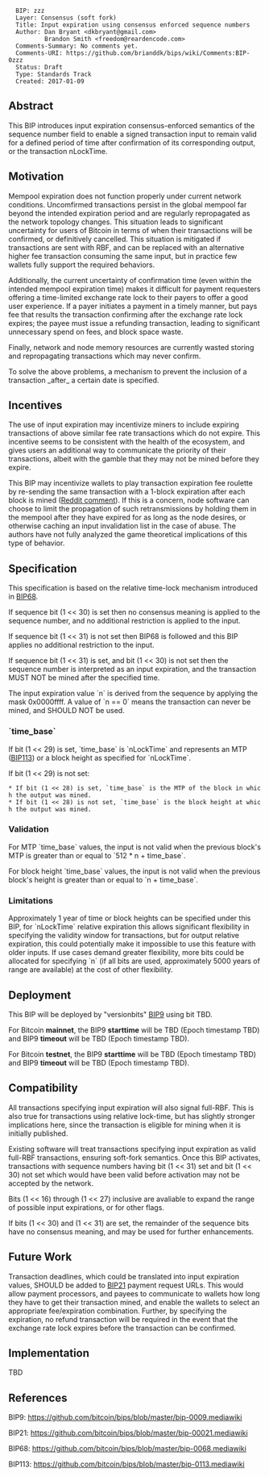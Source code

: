 <pre>
  BIP: zzz
  Layer: Consensus (soft fork)
  Title: Input expiration using consensus enforced sequence numbers
  Author: Dan Bryant <dkbryant@gmail.com>
          Brandon Smith <freedom@reardencode.com>
  Comments-Summary: No comments yet.
  Comments-URI: https://github.com/brianddk/bips/wiki/Comments:BIP-0zzz
  Status: Draft
  Type: Standards Track
  Created: 2017-01-09
</pre>

==Abstract==

This BIP introduces input expiration consensus-enforced semantics of the sequence number field to enable a signed transaction input to remain valid for a defined period of time after confirmation of its corresponding output, or the transaction nLockTime.

==Motivation==

Mempool expiration does not function properly under current network conditions. Uncomfirmed transactions persist in the global mempool far beyond the intended expiration period and are regularly repropagated as the network topology changes. This situation leads to significant uncertainty for users of Bitcoin in terms of when their transactions will be confirmed, or definitively cancelled. This situation is mitigated if transactions are sent with RBF, and can be replaced with an alternative higher fee transaction consuming the same input, but in practice few wallets fully support the required behaviors.

Additionally, the current uncertainty of confirmation time (even within the intended mempool expiration time) makes it difficult for payment requesters offering a time-limited exchange rate lock to their payers to offer a good user experience. If a payer initiates a payment in a timely manner, but pays fee that results the transaction confirming after the exchange rate lock expires; the payee must issue a refunding transaction, leading to significant unnecessary spend on fees, and block space waste.

Finally, network and node memory resources are currently wasted storing and repropagating transactions which may never confirm.

To solve the above problems, a mechanism to prevent the inclusion of a transaction _after_ a certain date is specified.

==Incentives==

The use of input expiration may incentivize miners to include expiring transactions of above similar fee rate transactions which do not expire. This incentive seems to be consistent with the health of the ecosystem, and gives users an additional way to communicate the priority of their transactions, albeit with the gamble that they may not be mined before they expire.

This BIP may incentivize wallets to play transaction expiration fee roulette by re-sending the same transaction with a 1-block expiration after each block is mined ([https://www.reddit.com/r/BitcoinSerious/comments/7p5ag2/network_susceptibility_to_replay_spam/dsffxoa/ Reddit comment]). If this is a concern, node software can choose to limit the propagation of such retransmissions by holding them in the mempool after they have expired for as long as the node desires, or otherwise caching an input invalidation list in the case of abuse. The authors have not fully analyzed the game theoretical implications of this type of behavior.

==Specification==

This specification is based on the relative time-lock mechanism introduced in [https://github.com/bitcoin/bips/blob/master/bip-0068.mediawiki BIP68].

If sequence bit (1 << 30) is set then no consensus meaning is applied to the sequence number, and no additional restriction is applied to the input.

If sequence bit (1 << 31) is not set then BIP68 is followed and this BIP applies no additional restriction to the input.

If sequence bit (1 << 31) is set, and bit (1 << 30) is not set then the sequence number is interpreted as an input expiration, and the transaction MUST NOT be mined after the specified time.

The input expiration value `n` is derived from the sequence by applying the mask 0x0000ffff.  A value of `n == 0` means the transaction can never be mined, and SHOULD NOT be used.

===`time_base`===

If bit (1 << 29) is set, `time_base` is `nLockTime` and represents an MTP ([https://github.com/bitcoin/bips/blob/master/bip-0113.mediawiki BIP113]) or a block height as specified for `nLockTime`.

If bit (1 << 29) is not set:
 * If bit (1 << 28) is set, `time_base` is the MTP of the block in which the output was mined.
 * If bit (1 << 28) is not set, `time_base` is the block height at which the output was mined.

===Validation===

For MTP `time_base` values, the input is not valid when the previous block's MTP is greater than or equal to `512 * n + time_base`.

For block height `time_base` values, the input is not valid when the previous block's height is greater than or equal to `n + time_base`.

===Limitations===

Approximately 1 year of time or block heights can be specified under this BIP, for `nLockTime` relative expiration this allows significant flexibility in specifying the validity window for transactions, but for output relative expiration, this could potentially make it impossible to use this feature with older inputs. If use cases demand greater flexibility, more bits could be allocated for specifying `n` (if all bits are used, approximately 5000 years of range are available) at the cost of other flexibility.

==Deployment==

This BIP will be deployed by "versionbits" [https://github.com/bitcoin/bips/blob/master/bip-0009.mediawiki BIP9] using bit TBD.

For Bitcoin '''mainnet''', the BIP9 '''starttime''' will be TBD (Epoch timestamp TBD) and BIP9 '''timeout''' will be TBD (Epoch timestamp TBD).

For Bitcoin '''testnet''', the BIP9 '''starttime''' will be TBD (Epoch timestamp TBD) and BIP9 '''timeout''' will be TBD (Epoch timestamp TBD).

==Compatibility==

All transactions specifying input expiration will also signal full-RBF. This is also true for transactions using relative lock-time, but has slightly stronger implications here, since the transaction is eligible for mining when it is initially published.

Existing software will treat transactions specifying input expiration as valid full-RBF transactions, ensuring soft-fork semantics. Once this BIP activates, transactions with sequence numbers having bit (1 << 31) set and bit (1 << 30) not set which would have been valid before activation may not be accepted by the network.

Bits (1 << 16) through (1 << 27) inclusive are avaliable to expand the range of possible input expirations, or for other flags. 

If bits (1 << 30) and (1 << 31) are set, the remainder of the sequence bits have no consensus meaning, and may be used for further enhancements.

==Future Work==

Transaction deadlines, which could be translated into input expiration values, SHOULD be added to [https://github.com/bitcoin/bips/blob/master/bip-0021.mediawiki BIP21] payment request URLs. This would allow payment processors, and payees to communicate to wallets how long they have to get their transaction mined, and enable the wallets to select an appropriate fee/expiration combination. Further, by specifying the expiration, no refund transaction will be required in the event that the exchange rate lock expires before the transaction can be confirmed.

==Implementation==

TBD

==References==

BIP9: https://github.com/bitcoin/bips/blob/master/bip-0009.mediawiki

BIP21: https://github.com/bitcoin/bips/blob/master/bip-00021.mediawiki

BIP68: https://github.com/bitcoin/bips/blob/master/bip-0068.mediawiki

BIP113: https://github.com/bitcoin/bips/blob/master/bip-0113.mediawiki
